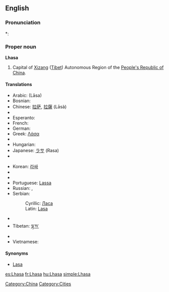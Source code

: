 ==English==
{{wikipedia}}

===Pronunciation===
*: {{rhymes|ɑːsə}}

===Proper noun===
{{en-proper noun}}
'''Lhasa'''

# Capital of [[Xizang]] ([[Tibet]]) Autonomous Region of the [[People's Republic of China]].

====Translations====
{{trans-top|Capital of Xizang (Tibet)}}
* Arabic: {{Arab|[[لاسا]]}} (Lāsa)
* Bosnian: {{t-|bs|Lasa|f}}
* Chinese: [[拉萨]], [[拉薩]] (Lāsà)
* {{trreq|Dzongkha}}
* Esperanto: {{t|eo|Lasao|xs=Esperanto}}
* French: {{t+|fr|Lhassa}}
* German: {{t-|de|Lhasa}}
* Greek: [[Λάσα]]
* {{trreq|Hindi}}
* Hungarian: {{t+|hu|Lhásza}}
* Japanese: [[ラサ]] (Rasa)
* {{trreq|Kashmiri}}
{{trans-mid}}
* Korean: [[라싸]]
* {{trreq|Mongolian}}
* {{trreq|Nepali}}
* Portuguese: [[Lassa]]
* Russian: {{t-|ru|Лхаса|f|tr=Lχása|sc=Cyrl}}, {{t-|ru|Ласа|f|tr=Lása|sc=Cyrl}}
* Serbian:
*: Cyrillic: [[Ласа#Serbian|Ласа]] {{f}}
*: Latin: [[Lasa#Serbian|Lasa]] {{f}}
* {{trreq|Thai}}
* Tibetan: [[ལྷ་ས་]]
* {{trreq|Urdu}}
* Vietnamese: {{t-|vi|Lhasa|xs=Vietnamese}}
{{trans-bottom}}

====Synonyms====
* [[Lasa]]

[[Category:China]]
[[Category:Cities]]

[[es:Lhasa]]
[[fr:Lhasa]]
[[hu:Lhasa]]
[[simple:Lhasa]]